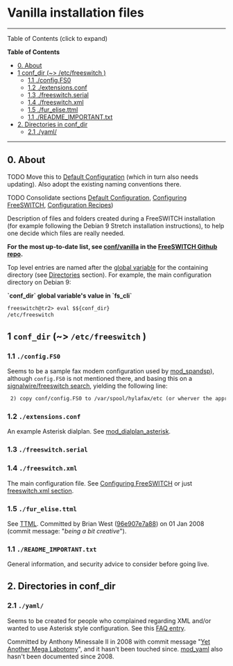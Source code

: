 
# Vanilla installation files 

 

---

Table of Contents (click to expand)

**Table of Contents**

* [0\. About](Vanilla-installation-files_27591294.mdx#freeswitch--vanilla-installation-files)
* [1 conf\_dir (\~> /etc/freeswitch )](Vanilla-installation-files_27591294.mdx#1-conf_dir--etcfreeswitch-)  
   * [1.1 ./config.FS0](Vanilla-installation-files_27591294.mdx#11-configfs0)  
   * [1.2 ./extensions.conf](Vanilla-installation-files_27591294.mdx#12-extensionsconf)  
   * [1.3 ./freeswitch.serial](Vanilla-installation-files_27591294.mdx#13-freeswitchserial)  
   * [1.4 ./freeswitch.xml](Vanilla-installation-files_27591294.mdx#14-freeswitchxml)  
   * [1.5 ./fur\_elise.ttml](Vanilla-installation-files_27591294.mdx#15-fur_elisettml)  
   * [1.1 ./README\_IMPORTANT.txt](Vanilla-installation-files_27591294.mdx#11-readme_importanttxt)
* [2\. Directories in conf\_dir](Vanilla-installation-files_27591294.mdx#2-directories-in-conf_dir)  
   * [2.1 ./yaml/](Vanilla-installation-files_27591294.mdx#freeswitch--vanilla-installation-files)

---

## 0\. About

TODO Move this to [Default Configuration](../../Configuration/Default-Configuration_6587388.mdx#mod_vp8) (which in turn also needs updating). Also adopt the existing naming conventions there.

TODO Consolidate sections [Default Configuration](../../Configuration/Default-Configuration_6587388.mdx#mod_vp8), [Configuring FreeSWITCH](../../Configuration/Configuring-FreeSWITCH/index.mdx#set), [Configuration Recipes](../../Configuration/Configuration-Recipes_13173344.mdx))

Description of files and folders created during a FreeSWITCH installation (for example following the Debian 9 Stretch installation instructions), to help one decide which files are really needed.

**For the most up-to-date list, see [conf/vanilla](https://github.com/signalwire/freeswitch/tree/master/conf/vanilla) in the [FreeSWITCH Github repo](https://github.com/signalwire/freeswitch).**

Top level entries are named after the [global variable](../../Introduction/Variables/Global-Variables_13173994.mdx#about) for the containing directory (see [Directories](../../Introduction/Variables/Global-Variables_13173994.mdx#directories) section). For example, the main configuration directory on Debian 9:

**\`conf\_dir\` global variable's value in \`fs\_cli\`**

```xml
freeswitch@tr2> eval $${conf_dir}
/etc/freeswitch
```

## 1 `conf_dir` (\~> `/etc/freeswitch` )

### 1.1 `./config.FS0` 

Seems to be a sample fax modem configuration used by [mod\_spandsp](../../Modules/mod_spandsp_6587021.mdx)), although `config.FS0` is not mentioned there, and basing this on a [signalwire/freeswitch search](https://github.com/signalwire/freeswitch/search?q=config.FS0&unscoped%5Fq=config.FS0), yielding the following line:

```xml
 2) copy conf/config.FS0 to /var/spool/hylafax/etc (or wherver the appropriate dir is on your system)
```

### 1.2 `./extensions.conf` 

An example Asterisk dialplan. See [mod\_dialplan\_asterisk](../../Modules/mod_dialplan_asterisk_3966416.mdx#about).

### 1.3 `./freeswitch.serial` 


### 1.4 `./freeswitch.xml` 

The main configuration file. See [Configuring FreeSWITCH](../../Configuration/Configuring-FreeSWITCH/index.mdx#set) or just [freeswitch.xml section](../../Configuration/Configuring-FreeSWITCH/index.mdx#freeswitchxml).

### 1.5 `./fur_elise.ttml` 

See [TTML](../../Modules/mod-dptools/gentones/Tone-stream/TTML_27591313.mdx#usage). Committed by Brian West ([96e907e7a88](https://freeswitch.org/stash/users/lekensteyn/repos/freeswitch/commits/96e907e7a8895fe591e371c8bfe3aebf012ad2dd#conf/fur%5Felise.ttml)) on 01 Jan 2008 (commit message: "_being a bit creative_").

### 1.1 `./README_IMPORTANT.txt` 

General information, and security advice to consider before going live.

## 2\. Directories in conf_dir

### 2.1 `./yaml/` 

Seems to be created for people who complained regarding XML and/or wanted to use Asterisk style configuration. See this [FAQ entry](../../Miscellaneous/FAQ/index.mdx#q-xml-sucks-do-i-have-any-other-options).

Committed by Anthony Minessale II in 2008 with commit message "[Yet Another Mega Labotomy](https://github.com/signalwire/freeswitch/commit/35dc909cf69191d51af26e26adb4d4d5bcbfcdaa)", and it hasn't been touched since. [mod\_yaml](../../Modules/mod_yaml_32178409.mdx#-freeswitch--mod_yaml-) also hasn't been documented since 2008.


